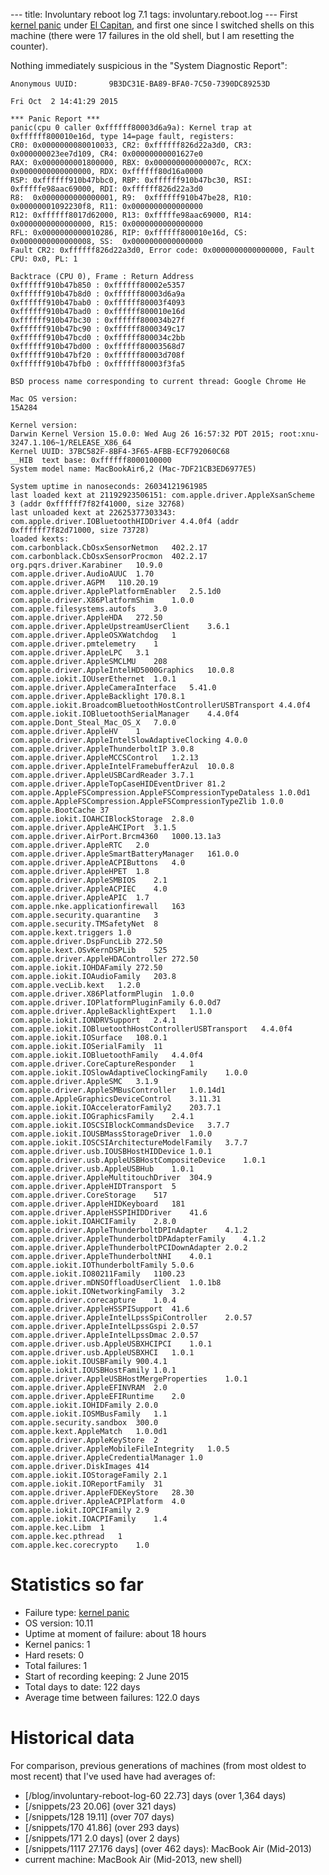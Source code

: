 ---
title: Involuntary reboot log 7.1
tags: involuntary.reboot.log
---
First [[kernel panic]] under [[El Capitan]], and first one since I switched shells on this machine (there were 17 failures in the old shell, but I am resetting the counter).

Nothing immediately suspicious in the "System Diagnostic Report":

<pre>Anonymous UUID:       9B3DC31E-BA89-BFA0-7C50-7390DC89253D

Fri Oct  2 14:41:29 2015

*** Panic Report ***
panic(cpu 0 caller 0xffffff80003d6a9a): Kernel trap at 0xffffff800010e16d, type 14=page fault, registers:
CR0: 0x0000000080010033, CR2: 0xffffff826d22a3d0, CR3: 0x000000023ee7d109, CR4: 0x00000000001627e0
RAX: 0x0000000001800000, RBX: 0x000000000000007c, RCX: 0x0000000000000000, RDX: 0xffffff80d16a0000
RSP: 0xffffff910b47bbc0, RBP: 0xffffff910b47bc30, RSI: 0xfffffe98aac69000, RDI: 0xffffff826d22a3d0
R8:  0x0000000000000001, R9:  0xffffff910b47be28, R10: 0x00000001092230f8, R11: 0x0000000000000000
R12: 0xffffff8017d62000, R13: 0xfffffe98aac69000, R14: 0x0000000000000000, R15: 0x0000000000000000
RFL: 0x0000000000010286, RIP: 0xffffff800010e16d, CS:  0x0000000000000008, SS:  0x0000000000000000
Fault CR2: 0xffffff826d22a3d0, Error code: 0x0000000000000000, Fault CPU: 0x0, PL: 1

Backtrace (CPU 0), Frame : Return Address
0xffffff910b47b850 : 0xffffff80002e5357 
0xffffff910b47b8d0 : 0xffffff80003d6a9a 
0xffffff910b47bab0 : 0xffffff80003f4093 
0xffffff910b47bad0 : 0xffffff800010e16d 
0xffffff910b47bc30 : 0xffffff800034b27f 
0xffffff910b47bc90 : 0xffffff8000349c17 
0xffffff910b47bcd0 : 0xffffff800034c2bb 
0xffffff910b47bd00 : 0xffffff80003568d7 
0xffffff910b47bf20 : 0xffffff80003d708f 
0xffffff910b47bfb0 : 0xffffff80003f3fa5 

BSD process name corresponding to current thread: Google Chrome He

Mac OS version:
15A284

Kernel version:
Darwin Kernel Version 15.0.0: Wed Aug 26 16:57:32 PDT 2015; root:xnu-3247.1.106~1/RELEASE_X86_64
Kernel UUID: 37BC582F-8BF4-3F65-AFBB-ECF792060C68
__HIB  text base: 0xffffff8000100000
System model name: MacBookAir6,2 (Mac-7DF21CB3ED6977E5)

System uptime in nanoseconds: 26034121961985
last loaded kext at 21192923506151: com.apple.driver.AppleXsanScheme	3 (addr 0xffffff7f82f41000, size 32768)
last unloaded kext at 22625377303343: com.apple.driver.IOBluetoothHIDDriver	4.4.0f4 (addr 0xffffff7f82d71000, size 73728)
loaded kexts:
com.carbonblack.CbOsxSensorNetmon	402.2.17
com.carbonblack.CbOsxSensorProcmon	402.2.17
org.pqrs.driver.Karabiner	10.9.0
com.apple.driver.AudioAUUC	1.70
com.apple.driver.AGPM	110.20.19
com.apple.driver.ApplePlatformEnabler	2.5.1d0
com.apple.driver.X86PlatformShim	1.0.0
com.apple.filesystems.autofs	3.0
com.apple.driver.AppleHDA	272.50
com.apple.driver.AppleUpstreamUserClient	3.6.1
com.apple.driver.AppleOSXWatchdog	1
com.apple.driver.pmtelemetry	1
com.apple.driver.AppleLPC	3.1
com.apple.driver.AppleSMCLMU	208
com.apple.driver.AppleIntelHD5000Graphics	10.0.8
com.apple.iokit.IOUserEthernet	1.0.1
com.apple.driver.AppleCameraInterface	5.41.0
com.apple.driver.AppleBacklight	170.8.1
com.apple.iokit.BroadcomBluetoothHostControllerUSBTransport	4.4.0f4
com.apple.iokit.IOBluetoothSerialManager	4.4.0f4
com.apple.Dont_Steal_Mac_OS_X	7.0.0
com.apple.driver.AppleHV	1
com.apple.driver.AppleIntelSlowAdaptiveClocking	4.0.0
com.apple.driver.AppleThunderboltIP	3.0.8
com.apple.driver.AppleMCCSControl	1.2.13
com.apple.driver.AppleIntelFramebufferAzul	10.0.8
com.apple.driver.AppleUSBCardReader	3.7.1
com.apple.driver.AppleTopCaseHIDEventDriver	81.2
com.apple.AppleFSCompression.AppleFSCompressionTypeDataless	1.0.0d1
com.apple.AppleFSCompression.AppleFSCompressionTypeZlib	1.0.0
com.apple.BootCache	37
com.apple.iokit.IOAHCIBlockStorage	2.8.0
com.apple.driver.AppleAHCIPort	3.1.5
com.apple.driver.AirPort.Brcm4360	1000.13.1a3
com.apple.driver.AppleRTC	2.0
com.apple.driver.AppleSmartBatteryManager	161.0.0
com.apple.driver.AppleACPIButtons	4.0
com.apple.driver.AppleHPET	1.8
com.apple.driver.AppleSMBIOS	2.1
com.apple.driver.AppleACPIEC	4.0
com.apple.driver.AppleAPIC	1.7
com.apple.nke.applicationfirewall	163
com.apple.security.quarantine	3
com.apple.security.TMSafetyNet	8
com.apple.kext.triggers	1.0
com.apple.driver.DspFuncLib	272.50
com.apple.kext.OSvKernDSPLib	525
com.apple.driver.AppleHDAController	272.50
com.apple.iokit.IOHDAFamily	272.50
com.apple.iokit.IOAudioFamily	203.8
com.apple.vecLib.kext	1.2.0
com.apple.driver.X86PlatformPlugin	1.0.0
com.apple.driver.IOPlatformPluginFamily	6.0.0d7
com.apple.driver.AppleBacklightExpert	1.1.0
com.apple.iokit.IONDRVSupport	2.4.1
com.apple.iokit.IOBluetoothHostControllerUSBTransport	4.4.0f4
com.apple.iokit.IOSurface	108.0.1
com.apple.iokit.IOSerialFamily	11
com.apple.iokit.IOBluetoothFamily	4.4.0f4
com.apple.driver.CoreCaptureResponder	1
com.apple.iokit.IOSlowAdaptiveClockingFamily	1.0.0
com.apple.driver.AppleSMC	3.1.9
com.apple.driver.AppleSMBusController	1.0.14d1
com.apple.AppleGraphicsDeviceControl	3.11.31
com.apple.iokit.IOAcceleratorFamily2	203.7.1
com.apple.iokit.IOGraphicsFamily	2.4.1
com.apple.iokit.IOSCSIBlockCommandsDevice	3.7.7
com.apple.iokit.IOUSBMassStorageDriver	1.0.0
com.apple.iokit.IOSCSIArchitectureModelFamily	3.7.7
com.apple.driver.usb.IOUSBHostHIDDevice	1.0.1
com.apple.driver.usb.AppleUSBHostCompositeDevice	1.0.1
com.apple.driver.usb.AppleUSBHub	1.0.1
com.apple.driver.AppleMultitouchDriver	304.9
com.apple.driver.AppleHIDTransport	5
com.apple.driver.CoreStorage	517
com.apple.driver.AppleHIDKeyboard	181
com.apple.driver.AppleHSSPIHIDDriver	41.6
com.apple.iokit.IOAHCIFamily	2.8.0
com.apple.driver.AppleThunderboltDPInAdapter	4.1.2
com.apple.driver.AppleThunderboltDPAdapterFamily	4.1.2
com.apple.driver.AppleThunderboltPCIDownAdapter	2.0.2
com.apple.driver.AppleThunderboltNHI	4.0.1
com.apple.iokit.IOThunderboltFamily	5.0.6
com.apple.iokit.IO80211Family	1100.23
com.apple.driver.mDNSOffloadUserClient	1.0.1b8
com.apple.iokit.IONetworkingFamily	3.2
com.apple.driver.corecapture	1.0.4
com.apple.driver.AppleHSSPISupport	41.6
com.apple.driver.AppleIntelLpssSpiController	2.0.57
com.apple.driver.AppleIntelLpssGspi	2.0.57
com.apple.driver.AppleIntelLpssDmac	2.0.57
com.apple.driver.usb.AppleUSBXHCIPCI	1.0.1
com.apple.driver.usb.AppleUSBXHCI	1.0.1
com.apple.iokit.IOUSBFamily	900.4.1
com.apple.iokit.IOUSBHostFamily	1.0.1
com.apple.driver.AppleUSBHostMergeProperties	1.0.1
com.apple.driver.AppleEFINVRAM	2.0
com.apple.driver.AppleEFIRuntime	2.0
com.apple.iokit.IOHIDFamily	2.0.0
com.apple.iokit.IOSMBusFamily	1.1
com.apple.security.sandbox	300.0
com.apple.kext.AppleMatch	1.0.0d1
com.apple.driver.AppleKeyStore	2
com.apple.driver.AppleMobileFileIntegrity	1.0.5
com.apple.driver.AppleCredentialManager	1.0
com.apple.driver.DiskImages	414
com.apple.iokit.IOStorageFamily	2.1
com.apple.iokit.IOReportFamily	31
com.apple.driver.AppleFDEKeyStore	28.30
com.apple.driver.AppleACPIPlatform	4.0
com.apple.iokit.IOPCIFamily	2.9
com.apple.iokit.IOACPIFamily	1.4
com.apple.kec.Libm	1
com.apple.kec.pthread	1
com.apple.kec.corecrypto	1.0</pre>

= Statistics so far =

* Failure type: [[kernel panic]]
* OS version: 10.11
* Uptime at moment of failure: about 18 hours
* Kernel panics: 1
* Hard resets: 0
* Total failures: 1
* Start of recording keeping: 2 June 2015
* Total days to date: 122 days
* Average time between failures: 122.0 days

= Historical data =

For comparison, previous generations of machines (from most oldest to most recent) that I've used have had averages of:

* [/blog/involuntary-reboot-log-60 22.73] days (over 1,364 days)
* [/snippets/23 20.06] (over 321 days)
* [/snippets/128 19.11] (over 707 days)
* [/snippets/170 41.86] (over 293 days)
* [/snippets/171 2.0 days] (over 2 days)
* [/snippets/1117 27.176 days] (over 462 days): MacBook Air (Mid-2013)
* current machine: MacBook Air (Mid-2013, new shell)
